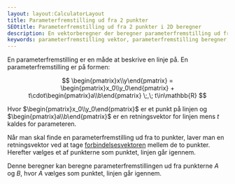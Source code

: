 ---
layout: layout:CalculatorLayout
title: Parameterfremstilling ud fra 2 punkter
SEOtitle: Parameterfremstilling ud fra 2 punkter i 2D beregner
description: En vektorberegner der beregner parameterfremstilling ud fra 2 punkter for vektorer i 2D.
keywords: parameterfremstilling vektor, parameterfremstilling beregner, vektor 2d
---


En parameterfremstilling er en måde at beskrive en linje på. En parameterfremstilling er på formen:

$$
\begin{pmatrix}x\\y\end{pmatrix} = \begin{pmatrix}x_0\\y_0\end{pmatrix} + t\cdot\begin{pmatrix}a\\b\end{pmatrix} \;,\; t\in\mathbb{R}
$$

Hvor $\begin{pmatrix}x_0\\y_0\end{pmatrix}$ er et punkt på linjen og $\begin{pmatrix}a\\b\end{pmatrix}$ er en retningsvektor for linjen mens $t$ kaldes for parameteren.

Når man skal finde en parameterfremstilling ud fra to punkter, laver man en retningsvektor ved at tage [forbindelsesvektoren](/vektor/2d/forbindelsesvektor) mellem de to punkter. Herefter vælges et af punkterne som punktet, linjen går igennem.

Denne beregner kan beregne parameterfremstillingen ud fra punkterne $A$ og $B$, hvor $A$ vælges som punktet, linjen går igennem.

<Calculator client:only />
